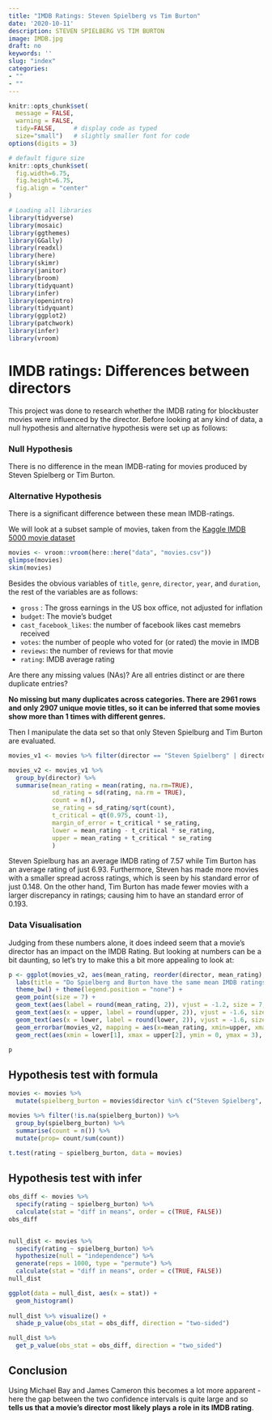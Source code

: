 ```yaml
---
title: "IMDB Ratings: Steven Spielberg vs Tim Burton"
date: '2020-10-11'
description: STEVEN SPIELBERG VS TIM BURTON
image: IMDB.jpg
draft: no
keywords: ''
slug: "index"
categories:
- ""
- ""
---
```


```r
knitr::opts_chunk$set(
  message = FALSE, 
  warning = FALSE, 
  tidy=FALSE,     # display code as typed
  size="small")   # slightly smaller font for code
options(digits = 3)

# default figure size
knitr::opts_chunk$set(
  fig.width=6.75, 
  fig.height=6.75,
  fig.align = "center"
)

```


```r
# Loading all libraries
library(tidyverse)
library(mosaic)
library(ggthemes)
library(GGally)
library(readxl)
library(here)
library(skimr)
library(janitor)
library(broom)
library(tidyquant)
library(infer)
library(openintro)
library(tidyquant)
library(ggplot2)
library(patchwork)
library(infer)
library(vroom)
```


# IMDB ratings: Differences between directors
This project was done to research whether the IMDB rating for blockbuster movies were influenced by the director. Before looking at any kind of data, a null hypothesis and alternative hypothesis were set up as follows: 

### Null Hypothesis
There is no difference in the mean IMDB-rating for movies produced by Steven Spielberg or Tim Burton. 

### Alternative Hypothesis
There is a significant difference between these mean IMDB-ratings.

We will look at a subset sample of movies, taken from the [Kaggle IMDB 5000 movie dataset](https://www.kaggle.com/carolzhangdc/imdb-5000-movie-dataset)

```r
movies <- vroom::vroom(here::here("data", "movies.csv"))
glimpse(movies)
skim(movies)
```
Besides the obvious variables of `title`, `genre`, `director`, `year`, and `duration`, the rest of the variables are as follows:

- `gross` : The gross earnings in the US box office, not adjusted for inflation
- `budget`: The movie's budget 
- `cast_facebook_likes`: the number of facebook likes cast memebrs received
- `votes`: the number of people who voted for (or rated) the movie in IMDB 
- `reviews`: the number of reviews for that movie
- `rating`: IMDB average rating 

Are there any missing values (NAs)? Are all entries distinct or are there duplicate entries?

**No missing but many duplicates across categories. There are 2961 rows and only 2907 unique movie titles, so it can be inferred that some movies show more than 1 times with different genres.**


Then I manipulate the data set so that only Steven Spielburg and Tim Burton are evaluated.
```r
movies_v1 <- movies %>% filter(director == "Steven Spielberg" | director == "Tim Burton") %>% select(director | rating)

movies_v2 <- movies_v1 %>%
  group_by(director) %>%
  summarise(mean_rating = mean(rating, na.rm=TRUE),
            sd_rating = sd(rating, na.rm = TRUE),
            count = n(),
            se_rating = sd_rating/sqrt(count),
            t_critical = qt(0.975, count-1), 
            margin_of_error = t_critical * se_rating,
            lower = mean_rating - t_critical * se_rating,
            upper = mean_rating + t_critical * se_rating
            )
```
Steven Spielburg has an average IMDB rating of 7.57 while Tim Burton has an average rating of just 6.93. Furthermore, Steven has made more movies with a smaller spread across ratings, which is seen by his standard error of just 0.148. On the other hand, Tim Burton has made fewer movies with a larger discrepancy in ratings; causing him to have an standard error of 0.193.

### Data Visualisation
Judging from these numbers alone, it does indeed seem that a movie's director has an impact on the IMDB Rating. But looking at numbers can be a bit daunting, so let's try to make this a bit more appealing to look at: 

``` r
p <- ggplot(movies_v2, aes(mean_rating, reorder(director, mean_rating), colour = director)) +
  labs(title = "Do Spielberg and Burton have the same mean IMDB ratings?", subtitle = "95% confidence intervals overlap", x= "Mean IMDB Rating", y = "") +
  theme_bw() + theme(legend.position = "none") +
  geom_point(size = 7) +
  geom_text(aes(label = round(mean_rating, 2)), vjust = -1.2, size = 7, colour = "black") +
  geom_text(aes(x = upper, label = round(upper, 2)), vjust = -1.6, size = 5, colour = "black") +
  geom_text(aes(x = lower, label = round(lower, 2)), vjust = -1.6, size = 5, colour = "black") +
  geom_errorbar(movies_v2, mapping = aes(x=mean_rating, xmin=upper, xmax=lower, y = director), width = 0.1,    size = 2.5) +
  geom_rect(aes(xmin = lower[1], xmax = upper[2], ymin = 0, ymax = 3), colour = "grey", alpha = 0.2)

p

```


## Hypothesis test with formula

```r
movies <- movies %>%
  mutate(spielberg_burton = movies$director %in% c("Steven Spielberg", "Tim Burton"))

movies %>% filter(!is.na(spielberg_burton)) %>% 
  group_by(spielberg_burton) %>% 
  summarise(count = n()) %>% 
  mutate(prop= count/sum(count))

t.test(rating ~ spielberg_burton, data = movies)
```


## Hypothesis test with infer

```r

obs_diff <- movies %>%
  specify(rating ~ spielberg_burton) %>%
  calculate(stat = "diff in means", order = c(TRUE, FALSE))
obs_diff


null_dist <- movies %>%
  specify(rating ~ spielberg_burton) %>%
  hypothesize(null = "independence") %>%
  generate(reps = 1000, type = "permute") %>%
  calculate(stat = "diff in means", order = c(TRUE, FALSE))
null_dist

ggplot(data = null_dist, aes(x = stat)) +
  geom_histogram()
  
null_dist %>% visualize() +
  shade_p_value(obs_stat = obs_diff, direction = "two-sided")

null_dist %>%
  get_p_value(obs_stat = obs_diff, direction = "two_sided")
```

##  Conclusion
Using Michael Bay and James Cameron this becomes a lot more apparent - here the gap between the two confidence intervals is quite large and so **tells us that a movie's director most likely plays a role in its IMDB rating**.